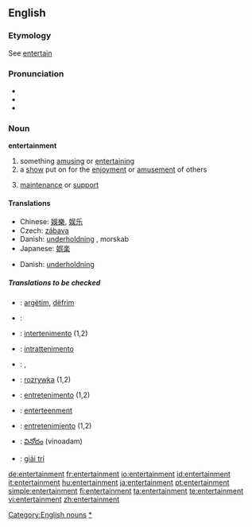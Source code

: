 ==English==
{{wikipedia}}
===Etymology===
See [[entertain]]

===Pronunciation===
*{{IPA|/ɛntɝˈteɪnəmt/}}
*{{audio|en-us-entertainment.ogg|Audio (US)}}
*{{audio|en-us-entertainment1.ogg|Audio (US)}}

===Noun===
'''entertainment'''

# something [[amusing]] or [[entertaining]]
# a [[show]] put on for the [[enjoyment]] or [[amusement]] of others
# {{obsolete}} [[maintenance]] or [[support]]

====Translations====
{{trans-top|something amusing or entertaining}}
*Chinese: [[娛樂]], [[娱乐]]
*Czech: [[zábava]] {{f}}
*Danish: [[underholdning]] {{c}}, morskab {{c}}
*Japanese: [[娯楽]]
{{trans-mid}}
{{trans-bottom}}

{{trans-top|a show for enjoyment}}
*Danish: [[underholdning]] {{c}}
{{trans-mid}}
{{trans-bottom}}

=====Translations to be checked=====
{{checktrans}}
<!--added {{ttbc}}s here.-->

*{{ttbc|Albanian}}: [[argëtim]], [[dëfrim]]
*{{ttbc|Arabic}}: {{ARchar|[[لهو]]}}
*{{ttbc|Interlingua}}: [[intertenimento]] (1,2)
*{{ttbc|Italian}}: [[intrattenimento]] {{m}}
*{{ttbc|Kurdish}}: {{KUchar|[[ئاهه‌نگ]]}}, {{KUchar|[[رابواردن]]}}
*{{ttbc|Polish}}: [[rozrywka]] {{m}} (1,2)

*{{ttbc|Portuguese}}: [[entretenimento]] {{m}} (1,2)
*{{ttbc|Scots}}: [[enterteenment]]
*{{ttbc|Spanish}}: [[entretenimiento]] {{m}} (1,2)
*{{ttbc|Telugu}}: [[వినోదం]] (vinoadam)
*{{ttbc|Vietnamese}}: [[giải trí]]


[[Category:English nouns]]
[[Category:Entertainment|*]]

[[de:entertainment]]
[[fr:entertainment]]
[[io:entertainment]]
[[id:entertainment]]
[[it:entertainment]]
[[hu:entertainment]]
[[ja:entertainment]]
[[pt:entertainment]]
[[simple:entertainment]]
[[fi:entertainment]]
[[ta:entertainment]]
[[te:entertainment]]
[[vi:entertainment]]
[[zh:entertainment]]
